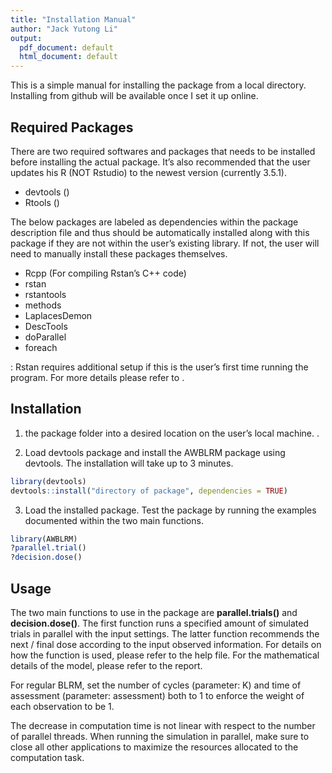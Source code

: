 ```yaml
---
title: "Installation Manual"
author: "Jack Yutong Li"
output:
  pdf_document: default
  html_document: default
---
```


This is a simple manual for installing the package from a local directory. Installing from github will be available once I set it up online.

## Required Packages

There are two required softwares and packages that needs to be installed before installing the actual package. It's also recommended that the user updates his R (NOT Rstudio) to the newest version (currently 3.5.1).

* devtools (\textcolor{blue}{https://www.r-project.org/nosvn/pandoc/devtools.html})
* Rtools (\textcolor{blue}{https://cran.r-project.org/bin/windows/Rtools/})

The below packages are labeled as dependencies within the package description file and thus should be automatically installed along with this package if they are not within the user's existing library. If not, the user will need to manually install these packages themselves.

* Rcpp (For compiling Rstan's C++ code)
* rstan
* rstantools
* methods
* LaplacesDemon
* DescTools
* doParallel
* foreach

\textbf{Attention}: Rstan requires additional setup if this is the user's first time running the program. For more details please refer to \textcolor{blue}{https://github.com/stan-dev/rstan/wiki/RStan-Getting-Started}.


## Installation

1. \textbf{Copy and paste} the package folder into a desired location on the user's local machine. \textbf{Do not modify contents in original package}.

2. Load devtools package and install the AWBLRM package using devtools. The installation will take up to 3 minutes.
```r
library(devtools)
devtools::install("directory of package", dependencies = TRUE)
```

3. Load the installed package. Test the package by running the examples documented within the two main functions.
```r
library(AWBLRM)
?parallel.trial()
?decision.dose()
```

## Usage
The two main functions to use in the package are $\textbf{parallel.trials()}$ and $\textbf{decision.dose()}$. The first function runs a specified amount of simulated trials in parallel with the input settings. The latter function recommends the next / final dose according to the input observed information. For details on how the function is used, please refer to the help file. For the mathematical details of the model, please refer to the report.

For regular BLRM, set the number of cycles (parameter: K) and time of assessment (parameter: assessment) both to 1 to enforce the weight of each observation to be 1. 

The decrease in computation time is not linear with respect to the number of parallel threads. When running the simulation in parallel, make sure to close all other applications to maximize the resources allocated to the computation task.


